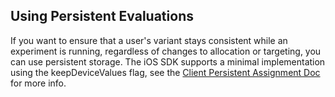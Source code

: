 ## Using Persistent Evaluations

If you want to ensure that a user's variant stays consistent while an experiment is running, regardless of changes to allocation or targeting, you can use persistent storage. The iOS SDK supports a minimal implementation using the keepDeviceValues flag, see the [Client Persistent Assignment Doc](/client/concepts/persistent_assignment#support-in-ios-and-android-sdks) for more info.
